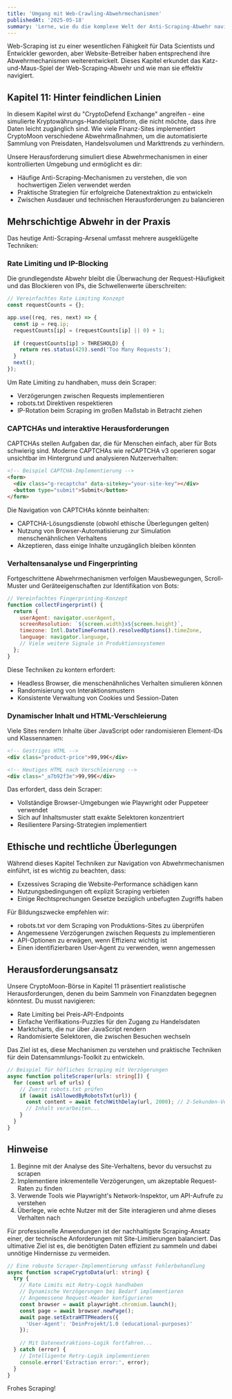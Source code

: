 ```yaml
---
title: 'Umgang mit Web-Crawling-Abwehrmechanismen'
publishedAt: '2025-05-18'
summary: 'Lerne, wie du die komplexe Welt der Anti-Scraping-Abwehr navigierst und dabei ethische Scraping-Praktiken aufrechterhältst'
---
```


Web-Scraping ist zu einer wesentlichen Fähigkeit für Data Scientists und Entwickler geworden, aber Website-Betreiber haben entsprechend ihre Abwehrmechanismen weiterentwickelt. Dieses Kapitel erkundet das Katz-und-Maus-Spiel der Web-Scraping-Abwehr und wie man sie effektiv navigiert.

## Kapitel 11: Hinter feindlichen Linien

In diesem Kapitel wirst du "CryptoDefend Exchange" angreifen - eine simulierte Kryptowährungs-Handelsplattform, die nicht möchte, dass ihre Daten leicht zugänglich sind. Wie viele Finanz-Sites implementiert CryptoMoon verschiedene Abwehrmaßnahmen, um die automatisierte Sammlung von Preisdaten, Handelsvolumen und Markttrends zu verhindern.

Unsere Herausforderung simuliert diese Abwehrmechanismen in einer kontrollierten Umgebung und ermöglicht es dir:

- Häufige Anti-Scraping-Mechanismen zu verstehen, die von hochwertigen Zielen verwendet werden
- Praktische Strategien für erfolgreiche Datenextraktion zu entwickeln
- Zwischen Ausdauer und technischen Herausforderungen zu balancieren

## Mehrschichtige Abwehr in der Praxis

Das heutige Anti-Scraping-Arsenal umfasst mehrere ausgeklügelte Techniken:

### Rate Limiting und IP-Blocking

Die grundlegendste Abwehr bleibt die Überwachung der Request-Häufigkeit und das Blockieren von IPs, die Schwellenwerte überschreiten:

```javascript
// Vereinfachtes Rate Limiting Konzept
const requestCounts = {};

app.use((req, res, next) => {
  const ip = req.ip;
  requestCounts[ip] = (requestCounts[ip] || 0) + 1;
  
  if (requestCounts[ip] > THRESHOLD) {
    return res.status(429).send('Too Many Requests');
  }
  next();
});
```

Um Rate Limiting zu handhaben, muss dein Scraper:

- Verzögerungen zwischen Requests implementieren
- robots.txt Direktiven respektieren
- IP-Rotation beim Scraping im großen Maßstab in Betracht ziehen

### CAPTCHAs und interaktive Herausforderungen

CAPTCHAs stellen Aufgaben dar, die für Menschen einfach, aber für Bots schwierig sind. Moderne CAPTCHAs wie reCAPTCHA v3 operieren sogar unsichtbar im Hintergrund und analysieren Nutzerverhalten:

```html
<!-- Beispiel CAPTCHA-Implementierung -->
<form>
  <div class="g-recaptcha" data-sitekey="your-site-key"></div>
  <button type="submit">Submit</button>
</form>
```

Die Navigation von CAPTCHAs könnte beinhalten:

- CAPTCHA-Lösungsdienste (obwohl ethische Überlegungen gelten)
- Nutzung von Browser-Automatisierung zur Simulation menschenähnlichen Verhaltens
- Akzeptieren, dass einige Inhalte unzugänglich bleiben könnten

### Verhaltensanalyse und Fingerprinting

Fortgeschrittene Abwehrmechanismen verfolgen Mausbewegungen, Scroll-Muster und Geräteeigenschaften zur Identifikation von Bots:

```javascript
// Vereinfachtes Fingerprinting-Konzept
function collectFingerprint() {
  return {
    userAgent: navigator.userAgent,
    screenResolution: `${screen.width}x${screen.height}`,
    timezone: Intl.DateTimeFormat().resolvedOptions().timeZone,
    language: navigator.language,
    // Viele weitere Signale in Produktionssystemen
  };
}
```

Diese Techniken zu kontern erfordert:

- Headless Browser, die menschenähnliches Verhalten simulieren können
- Randomisierung von Interaktionsmustern
- Konsistente Verwaltung von Cookies und Session-Daten

### Dynamischer Inhalt und HTML-Verschleierung

Viele Sites rendern Inhalte über JavaScript oder randomisieren Element-IDs und Klassennamen:

```html
<!-- Gestriges HTML -->
<div class="product-price">99,99€</div>

<!-- Heutiges HTML nach Verschleierung -->
<div class="_a7b92f3e">99,99€</div>
```

Das erfordert, dass dein Scraper:

- Vollständige Browser-Umgebungen wie Playwright oder Puppeteer verwendet
- Sich auf Inhaltsmuster statt exakte Selektoren konzentriert
- Resilientere Parsing-Strategien implementiert

## Ethische und rechtliche Überlegungen

Während dieses Kapitel Techniken zur Navigation von Abwehrmechanismen einführt, ist es wichtig zu beachten, dass:

- Exzessives Scraping die Website-Performance schädigen kann
- Nutzungsbedingungen oft explizit Scraping verbieten
- Einige Rechtsprechungen Gesetze bezüglich unbefugten Zugriffs haben

Für Bildungszwecke empfehlen wir:

- robots.txt vor dem Scraping von Produktions-Sites zu überprüfen
- Angemessene Verzögerungen zwischen Requests zu implementieren
- API-Optionen zu erwägen, wenn Effizienz wichtig ist
- Einen identifizierbaren User-Agent zu verwenden, wenn angemessen

## Herausforderungsansatz

Unsere CryptoMoon-Börse in Kapitel 11 präsentiert realistische Herausforderungen, denen du beim Sammeln von Finanzdaten begegnen könntest. Du musst navigieren:

- Rate Limiting bei Preis-API-Endpoints
- Einfache Verifikations-Puzzles für den Zugang zu Handelsdaten
- Marktcharts, die nur über JavaScript rendern
- Randomisierte Selektoren, die zwischen Besuchen wechseln

Das Ziel ist es, diese Mechanismen zu verstehen und praktische Techniken für dein Datensammlungs-Toolkit zu entwickeln.

```typescript
// Beispiel für höfliches Scraping mit Verzögerungen
async function politeScraper(urls: string[]) {
  for (const url of urls) {
    // Zuerst robots.txt prüfen
    if (await isAllowedByRobotsTxt(url)) {
      const content = await fetchWithDelay(url, 2000); // 2-Sekunden-Verzögerung
      // Inhalt verarbeiten...
    }
  }
}
```

## Hinweise

1. Beginne mit der Analyse des Site-Verhaltens, bevor du versuchst zu scrapen
2. Implementiere inkrementelle Verzögerungen, um akzeptable Request-Raten zu finden
3. Verwende Tools wie Playwright's Network-Inspektor, um API-Aufrufe zu verstehen
4. Überlege, wie echte Nutzer mit der Site interagieren und ahme dieses Verhalten nach

Für professionelle Anwendungen ist der nachhaltigste Scraping-Ansatz einer, der technische Anforderungen mit Site-Limitierungen balanciert. Das ultimative Ziel ist es, die benötigten Daten effizient zu sammeln und dabei unnötige Hindernisse zu vermeiden.

```typescript
// Eine robuste Scraper-Implementierung umfasst Fehlerbehandlung
async function scrapeCryptoData(url: string) {
  try {
    // Rate Limits mit Retry-Logik handhaben
    // Dynamische Verzögerungen bei Bedarf implementieren
    // Angemessene Request-Header konfigurieren
    const browser = await playwright.chromium.launch();
    const page = await browser.newPage();
    await page.setExtraHTTPHeaders({
      'User-Agent': 'DeinProjekt/1.0 (educational-purposes)'
    });
    
    // Mit Datenextraktions-Logik fortfahren...
  } catch (error) {
    // Intelligente Retry-Logik implementieren
    console.error('Extraction error:', error);
  }
}
```

Frohes Scraping!